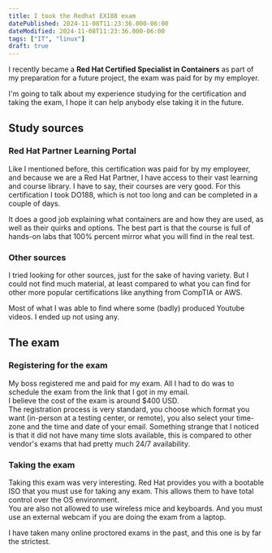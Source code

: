 ```yaml
---
title: I took the Redhat EX188 exam
datePublished: 2024-11-08T11:23:36.000-06:00
dateModified: 2024-11-08T11:23:36.000-06:00
tags: ["IT", "linux"]
draft: true
---
```


I recently became a **Red Hat Certified Specialist in Containers** as part of my preparation for a future project, the exam was paid for
by my employer.

I'm going to talk about my experience studying for the certification and taking the exam, I hope it can help anybody else taking it in the future.  

## Study sources

### Red Hat Partner Learning Portal

Like I mentioned before, this certification was paid for by my employeer, and because we are a Red Hat Partner, I have access to their vast learning and course library.
I have to say, their courses are very good. For this certification I took DO188, which is not too long and can be completed in a couple of days.  

It does a good job explaining what containers are and how they are used, as well as their quirks and options. The best part is that the course is full of hands-on labs that
100% percent mirror what you will find in the real test.


### Other sources

I tried looking for other sources, just for the sake of having variety. But I could not find much material, at least compared to what you can find for other more popular
certifications like anything from CompTIA or AWS.  

Most of what I was able to find where some (badly) produced Youtube videos. I ended up not using any.

## The exam

### Registering for the exam

My boss registered me and paid for my exam. All I had to do was to schedule the exam from the link that I got in my email.  
I believe the cost of the exam is around $400 USD.  
The registration process is very standard, you choose which format you want (in-person at a testing center, or remote), you also select your time-zone and the time and date of your email.
Something strange that I noticed is that it did not have many time slots available, this is compared to other vendor's exams that had pretty much 24/7 availability.

### Taking the exam

Taking this exam was very interesting. Red Hat provides you with a bootable ISO that you must use for taking any exam. This allows them to have total control over the OS environment.  
You are also not allowed to use wireless mice and keyboards. And you must use an external webcam if you are doing the exam from a laptop.

I have taken many online proctored exams in the past, and this one is by far the strictest. 